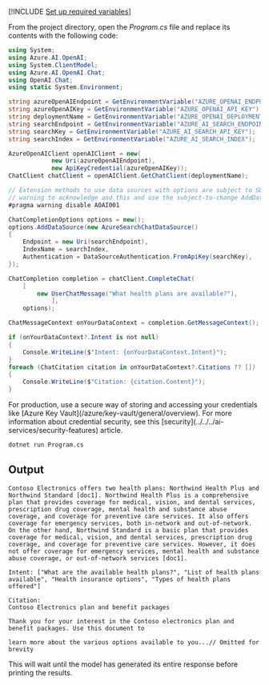 ---
---

[!INCLUDE [Set up required variables](./use-your-data-common-variables)]

From the project directory, open the *Program.cs* file and replace its contents with the following code:

```csharp
using System;
using Azure.AI.OpenAI;
using System.ClientModel;
using Azure.AI.OpenAI.Chat;
using OpenAI.Chat;
using static System.Environment;

string azureOpenAIEndpoint = GetEnvironmentVariable("AZURE_OPENAI_ENDPOINT");
string azureOpenAIKey = GetEnvironmentVariable("AZURE_OPENAI_API_KEY");
string deploymentName = GetEnvironmentVariable("AZURE_OPENAI_DEPLOYMENT_NAME");
string searchEndpoint = GetEnvironmentVariable("AZURE_AI_SEARCH_ENDPOINT");
string searchKey = GetEnvironmentVariable("AZURE_AI_SEARCH_API_KEY");
string searchIndex = GetEnvironmentVariable("AZURE_AI_SEARCH_INDEX");

AzureOpenAIClient openAIClient = new(
			new Uri(azureOpenAIEndpoint),
			new ApiKeyCredential(azureOpenAIKey));
ChatClient chatClient = openAIClient.GetChatClient(deploymentName);

// Extension methods to use data sources with options are subject to SDK surface changes. Suppress the
// warning to acknowledge and this and use the subject-to-change AddDataSource method.
#pragma warning disable AOAI001

ChatCompletionOptions options = new();
options.AddDataSource(new AzureSearchChatDataSource()
{
	Endpoint = new Uri(searchEndpoint),
	IndexName = searchIndex,
	Authentication = DataSourceAuthentication.FromApiKey(searchKey),
});

ChatCompletion completion = chatClient.CompleteChat(
	[
		new UserChatMessage("What health plans are available?"),
			],
	options);

ChatMessageContext onYourDataContext = completion.GetMessageContext();

if (onYourDataContext?.Intent is not null)
{
	Console.WriteLine($"Intent: {onYourDataContext.Intent}");
}
foreach (ChatCitation citation in onYourDataContext?.Citations ?? [])
{
	Console.WriteLine($"Citation: {citation.Content}");
}
```

<Info>
For production, use a secure way of storing and accessing your credentials like [Azure Key Vault](/azure/key-vault/general/overview). For more information about credential security, see this [security](../../../ai-services/security-features) article.
</Info>

```cmd
dotnet run Program.cs
```

## Output

```output
Contoso Electronics offers two health plans: Northwind Health Plus and Northwind Standard [doc1]. Northwind Health Plus is a comprehensive plan that provides coverage for medical, vision, and dental services, prescription drug coverage, mental health and substance abuse coverage, and coverage for preventive care services. It also offers coverage for emergency services, both in-network and out-of-network. On the other hand, Northwind Standard is a basic plan that provides coverage for medical, vision, and dental services, prescription drug coverage, and coverage for preventive care services. However, it does not offer coverage for emergency services, mental health and substance abuse coverage, or out-of-network services [doc1].

Intent: ["What are the available health plans?", "List of health plans available", "Health insurance options", "Types of health plans offered"]

Citation:
Contoso Electronics plan and benefit packages

Thank you for your interest in the Contoso electronics plan and benefit packages. Use this document to

learn more about the various options available to you...// Omitted for brevity
```

This will wait until the model has generated its entire response before printing the results.